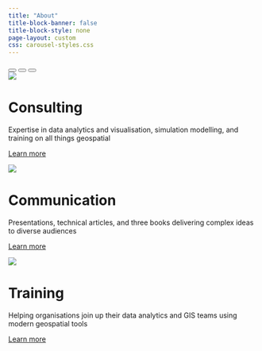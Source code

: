 ```yaml
---
title: "About"
title-block-banner: false
title-block-style: none
page-layout: custom
css: carousel-styles.css
---
```


::::: {.page-layout-custom}

:::: {.grid}

::: {.g-col-1 .g-col-sm-2 .g-col-md-3}
:::

::: {.g-col-10 .g-col-sm-8 .g-col-md-6}

```{=html}
<div id="slides" class="carousel slide" data-bs-ride="carousel">

  <div class="carousel-indicators">
    <button type="button" data-bs-target="#slides" data-bs-slide-to="0" class="active"></button>
    <button type="button" data-bs-target="#slides" data-bs-slide-to="1"></button>
    <button type="button" data-bs-target="#slides" data-bs-slide-to="2"></button>
  </div>

  <div class="carousel-inner">
    <div class="carousel-item active">
      <img src="images/slide-consulting.png" class="d-block w-100">
      <div class="carousel-caption">
        <h1>Consulting</h1>
        <p>Expertise in data analytics and visualisation, simulation modelling, and training on all things geospatial</p>
        <p><a href="portfolio.html">Learn more</a></p>
      </div>
    </div>
    <div class="carousel-item">
      <img src="images/slide-communicating.png" class="d-block w-100">
      <div class="carousel-caption">
        <h1>Communication</h1>
        <p>Presentations, technical articles, and three books delivering complex ideas to diverse audiences</p>
        <p><a a href="blog.html">Learn more</a></p>
      </div>
    </div>
    <div class="carousel-item">
      <img src="images/slide-training.jpg" class="d-block w-100">
      <div class="carousel-caption">
        <h1>Training</h1>
        <p>Helping organisations join up their data analytics and GIS teams using modern geospatial tools</p>
        <p><a a href="training.html">Learn more</a></p>
      </div>
    </div>
  </div>

  <!-- <button class="carousel-control-prev" type="button" data-bs-target="#slides" data-bs-slide="prev">
    <span class="carousel-control-prev-icon"></span>
  </button>
  <button class="carousel-control-next" type="button" data-bs-target="#slides" data-bs-slide="next">
    <span class="carousel-control-next-icon"></span>
  </button> -->
</div>
<br>
```
:::

::: {.g-col-1 .g-col-sm-2 .g-col-md-3}
:::

::::

:::::